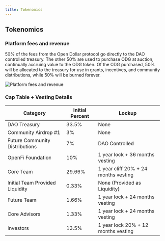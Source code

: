 ```yaml
---
title: Tokenomics
---
```


## Tokenomics

### Platform fees and revenue

50% of the fees from the Open Dollar protocol go directly to the DAO controlled treasury. The other 50% are used to purchase ODG at auction, continually accruing value to the ODG token. Of the ODG purchased, 50% will be allocated to the treasury for use in grants, incentives, and community distributions, while 50% will be burned forever.

<img src="./img/Platform fees and revenue.png" alt="Platform fees and revenue" />

### **Cap Table + Vesting Details**

| Category                        | Initial Percent | Lockup                                        |
|---------------------------------|-----------------|-----------------------------------------------|
| DAO Treasury                    | 33.5%           | None                                          |
| Community Airdrop #1            | 3%              | None                                          |
| Future Community Distributions  | 7%              | DAO Controlled                                |
| OpenFi Foundation               | 10%             | 1 year lock + 36 months vesting               |
| Core Team                       | 29.66%          | 1 year cliff 20% + 24 months vesting          |
| Initial Team Provided Liquidity | 0.33%           | None (Provided as Liquidity)                  |
| Future Team                     | 1.66%           | 1 year lock + 24 months vesting               |
| Core Advisors                   | 1.33%           | 1 year lock + 24 months vesting               |
| Investors                       | 13.5%           | 1 year lock 20% + 12 months vesting           |
